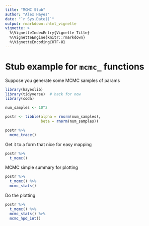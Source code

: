 ```yaml
---
title: "MCMC Stub"
author: "Alex Hayes"
date: "`r Sys.Date()`"
output: rmarkdown::html_vignette
vignette: >
  %\VignetteIndexEntry{Vignette Title}
  %\VignetteEngine{knitr::rmarkdown}
  %\VignetteEncoding{UTF-8}
---
```


# Stub example for `mcmc_` functions

Suppose you generate some MCMC samples of params

```r
library(hayeslib)
library(tidyverse)  # hack for now
library(coda)

num_samples <- 10^2

postr <- tibble(alpha = rnorm(num_samples),
                beta = rnorm(num_samples))

postr %>% 
  mcmc_trace()
```

Get it to a form that nice for easy mapping

```r
postr %>% 
  t_mcmc()
```

MCMC simple summary for plotting

```r
postr %>% 
  t_mcmc() %>% 
  mcmc_stats()
```

Do the plotting

```r
postr %>% 
  t_mcmc() %>% 
  mcmc_stats() %>% 
  mcmc_hpd_int()
```

